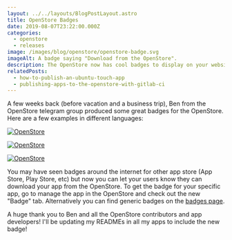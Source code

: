```yaml
---
layout: ../../layouts/BlogPostLayout.astro
title: OpenStore Badges
date: 2019-08-07T23:22:00.000Z
categories:
  - openstore
  - releases
image: /images/blog/openstore/openstore-badge.svg
imageAlt: A badge saying "Download from the OpenStore".
description: The OpenStore now has cool badges to display on your website or code repository.
relatedPosts:
  - how-to-publish-an-ubuntu-touch-app
  - publishing-apps-to-the-openstore-with-gitlab-ci
---
```


A few weeks back (before vacation and a business trip), Ben from the OpenStore
telegram group produced some great badges for the OpenStore. Here are a few examples
in different languages:

[![OpenStore](https://open-store.io/badges/en_US.png)](https://open-store.io/app/openstore.openstore-team)

[![OpenStore](https://open-store.io/badges/de.png)](https://open-store.io/app/openstore.openstore-team)

[![OpenStore](https://open-store.io/badges/es.png)](https://open-store.io/app/openstore.openstore-team)

You may have seen badges around the internet for other app store (App Store, Play Store, etc)
but now you can let your users know they can download your app from the OpenStore.
To get the badge for your specific app, go to manage the app in the OpenStore and
check out the new "Badge" tab. Alternatively you can find generic badges
on the [badges page](https://open-store.io/badge).

A huge thank you to Ben and all the OpenStore contributors and app developers!
I'll be updating my READMEs in all my apps to include the new badge!

<Donate />
